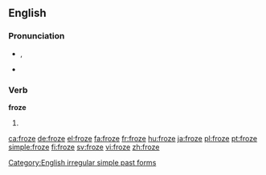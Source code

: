 ==English==

===Pronunciation===
* {{IPA|/ˈfɹəʊz/}}, {{X-SAMPA|/"fr\@Uz/}}
* {{rhymes|əʊz}}

===Verb===
'''froze'''

# {{en-simple past of|freeze}}

[[Category:English irregular simple past forms]]

[[ca:froze]]
[[de:froze]]
[[el:froze]]
[[fa:froze]]
[[fr:froze]]
[[hu:froze]]
[[ja:froze]]
[[pl:froze]]
[[pt:froze]]
[[simple:froze]]
[[fi:froze]]
[[sv:froze]]
[[vi:froze]]
[[zh:froze]]